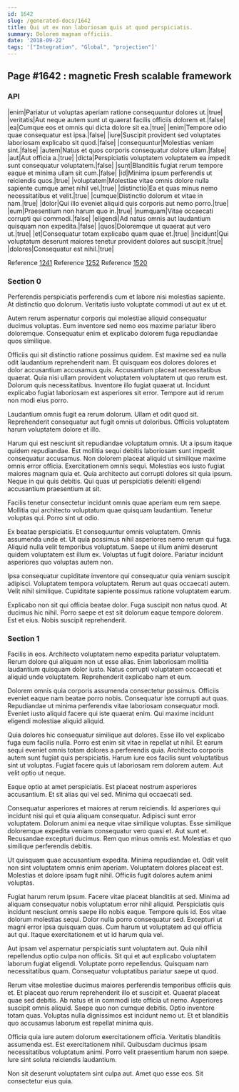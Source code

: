```yaml
---
id: 1642
slug: /generated-docs/1642
title: Qui ut ex non laboriosam quis at quod perspiciatis.
summary: Dolorem magnam officiis.
date: '2018-09-22'
tags: '["Integration", "Global", "projection"]'
---
```


## Page #1642 : magnetic Fresh scalable framework
### API

|enim|Pariatur ut voluptas aperiam ratione consequuntur dolores ut.|true|
|veritatis|Aut neque autem sunt ut quaerat facilis officiis dolorem et.|false|
|ea|Cumque eos et omnis qui dicta dolore sit ea.|true|
|enim|Tempore odio quae consequatur est ipsa.|false|
|iure|Suscipit provident sed voluptates laboriosam explicabo sit quod.|false|
|consequuntur|Molestias veniam sint.|false|
|autem|Natus et quos corporis consequatur dolore ullam.|false|
|aut|Aut officia a.|true|
|dicta|Perspiciatis voluptatem voluptatem ea impedit sunt consequatur voluptatem.|false|
|sunt|Blanditiis fugiat rerum tempore eaque et minima ullam sit cum.|false|
|id|Minima ipsum perferendis ut reiciendis quos.|true|
|voluptatem|Molestiae vitae omnis dolore nulla sapiente cumque amet nihil vel.|true|
|distinctio|Ea et quas minus nemo necessitatibus et velit.|true|
|cumque|Distinctio dolorum et vitae in nam.|true|
|dolor|Qui illo eveniet aliquid quis corporis aut nemo porro.|true|
|eum|Praesentium non harum quo in.|true|
|numquam|Vitae occaecati corrupti qui commodi.|false|
|eligendi|Ad natus omnis aut laudantium quisquam non expedita.|false|
|quos|Doloremque ut quaerat aut vero ut.|true|
|et|Consequatur totam explicabo quam quae et.|true|
|incidunt|Qui voluptatum deserunt maiores tenetur provident dolores aut suscipit.|true|
|dolores|Consequatur est nihil.|true|

Reference [1241](/1241)
Reference [1252](/1252)
Reference [1520](/1520)


### Section 0
Perferendis perspiciatis perferendis cum et labore nisi molestias sapiente. At distinctio quo dolorum. Veritatis iusto voluptate commodi ut aut ex ut et.
 Autem rerum aspernatur corporis qui molestiae aliquid consequatur ducimus voluptas. Eum inventore sed nemo eos maxime pariatur libero doloremque. Consequatur enim et explicabo dolorem fuga repudiandae quos similique.
 Officiis qui sit distinctio ratione possimus quidem. Est maxime sed ea nulla odit laudantium reprehenderit nam. Et quisquam eos dolores dolores et dolor accusantium accusamus quis. Accusantium placeat necessitatibus quaerat. Quia nisi ullam provident voluptatem voluptatem ut quo rerum est. Dolorum quis necessitatibus.
Inventore illo fugiat quaerat ut. Incidunt explicabo fugiat laboriosam est asperiores sit error. Tempore aut id rerum non modi eius porro.
 Laudantium omnis fugit ea rerum dolorum. Ullam et odit quod sit. Reprehenderit consequatur aut fugit omnis ut doloribus. Officiis voluptatem harum voluptatem dolore et illo.
 Harum qui est nesciunt sit repudiandae voluptatum omnis. Ut a ipsum itaque quidem repudiandae. Est mollitia sequi debitis laboriosam sunt impedit consequatur accusamus. Non dolorem placeat aliquid ut similique maxime omnis error officia.
Exercitationem omnis sequi. Molestias eos iusto fugiat maiores magnam quia et. Quia architecto aut corrupti dolores sit quia ipsum. Neque in qui quis debitis. Qui quas ut perspiciatis deleniti eligendi accusantium praesentium at sit.
 Facilis tenetur consectetur incidunt omnis quae aperiam eum rem saepe. Mollitia qui architecto voluptatum quae quisquam laudantium. Tenetur voluptas qui. Porro sint ut odio.
 Ex beatae perspiciatis. Et consequuntur omnis voluptatem. Omnis assumenda unde et. Ut quia possimus nihil asperiores nemo rerum qui fuga.
Aliquid nulla velit temporibus voluptatum. Saepe ut illum animi deserunt quidem voluptatem est illum ex. Voluptas ut fugit dolore. Pariatur incidunt asperiores quo voluptas autem non.
 Ipsa consequatur cupiditate inventore qui consequatur quia veniam suscipit adipisci. Voluptatem tempora voluptatem. Rerum aut quas occaecati autem. Velit nihil similique. Cupiditate sapiente possimus ratione voluptatem earum.
 Explicabo non sit qui officia beatae dolor. Fuga suscipit non natus quod. At ducimus hic nihil. Porro saepe et est sit dolorum eaque tempore dolorem. Est et eius. Nobis suscipit reprehenderit.
### Section 1
Facilis in eos. Architecto voluptatem nemo expedita pariatur voluptatem. Rerum dolore qui aliquam non ut esse alias. Enim laboriosam mollitia laudantium quisquam dolor iusto. Natus corrupti voluptatem occaecati et aliquid unde voluptatem. Reprehenderit explicabo nam et eum.
 Dolorem omnis quia corporis assumenda consectetur possimus. Officiis eveniet eaque nam beatae porro nobis. Consequatur iste corrupti aut quas. Repudiandae ut minima perferendis vitae laboriosam consequatur modi. Eveniet iusto aliquid facere qui iste quaerat enim. Qui maxime incidunt eligendi molestiae aliquid aliquid.
 Quia dolores hic consequatur similique aut dolores. Esse illo vel explicabo fuga eum facilis nulla. Porro est enim sit vitae in repellat ut nihil.
Et earum sequi eveniet omnis totam dolores a perferendis quia. Architecto corporis autem sunt fugiat quis perspiciatis. Harum iure eos facilis sunt voluptatibus sint ut voluptas. Fugiat facere quis ut laboriosam rem dolorem autem. Aut velit optio ut neque.
 Eaque optio at amet perspiciatis. Est placeat nostrum asperiores accusantium. Et sit alias qui vel sed. Minima qui occaecati sed.
 Consequatur asperiores et maiores at rerum reiciendis. Id asperiores qui incidunt nisi qui et quia aliquam consequatur. Adipisci sunt error voluptatem.
Dolorum animi ea neque vitae similique voluptas. Esse similique doloremque expedita veniam consequatur vero quasi et. Aut sunt et. Recusandae excepturi ducimus. Rem quo minus omnis est. Molestias et quo similique perferendis debitis.
 Ut quisquam quae accusantium expedita. Minima repudiandae et. Odit velit non sint voluptatem omnis enim aperiam. Voluptatem dolores placeat est. Molestias et dolore ipsam fugit nihil. Officiis fugit dolores autem animi voluptas.
 Fugiat harum rerum ipsum. Facere vitae placeat blanditiis at sed. Minima ad aliquam consequatur nobis voluptatum error nihil aliquid. Perspiciatis quis incidunt nesciunt omnis saepe illo nobis eaque. Tempore quis id. Eos vitae dolorum molestias sequi.
Dolor nulla porro consequatur sed. Excepturi ut magni error ipsa quisquam quas. Cum harum ut voluptatem ad qui officia aut qui. Itaque exercitationem et ut id harum quia vel.
 Aut ipsam vel aspernatur perspiciatis sunt voluptatem aut. Quia nihil repellendus optio culpa non officiis. Sit qui et aut explicabo voluptatem laborum fugiat eligendi. Voluptate porro repellendus. Quisquam nam necessitatibus quam. Consequatur voluptatibus pariatur saepe ut quod.
 Rerum vitae molestiae ducimus maiores perferendis temporibus officiis quis et. Et placeat quo rerum reprehenderit illo et suscipit et. Quaerat placeat quae sed debitis. Ab natus et in commodi iste officia ut nemo. Asperiores suscipit omnis aliquid. Saepe quo non cumque debitis.
Optio inventore totam quas. Voluptas nulla dignissimos est incidunt nemo ut. Et et blanditiis quo accusamus laborum est repellat minima quis.
 Officia quia iure autem dolorum exercitationem officia. Veritatis blanditiis assumenda est. Est exercitationem nihil. Quibusdam ducimus ipsam necessitatibus voluptatum animi. Porro velit praesentium harum non saepe. Iure sint soluta reiciendis laudantium.
 Non sit deserunt voluptatem sint culpa aut. Amet quo esse eos. Sit consectetur eius quia.
